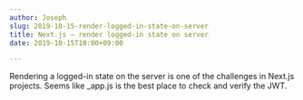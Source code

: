 ```yaml
---
author: Joseph
slug: 2019-10-15-render-logged-in-state-on-server
title: Next.js — render logged-in state on server
date: 2019-10-15T10:00+09:00

---
```

Rendering a logged-in state on the server is one of the challenges in Next.js projects. Seems like _app.js is the best place to check and verify the JWT. 
